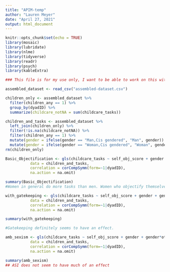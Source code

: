 ```yaml
---
title: "APIM-temp"
author: "Lauren Meyer"
date: "April 27, 2021"
output: html_document
---
```


```r
knitr::opts_chunk$set(echo = TRUE)
library(mosaic)
library(lubridate)
library(nlme)
library(tidyverse)
library(readr)
library(psych)
library(kableExtra)
```


```r
### This file is for my use only, I want to be able to work on this without worrying about merge conflicts. Please don't edit unless we've talked about it. ###

assembled_dataset <- read_csv("assembled-dataset.csv")

```



```r
children_only <- assembled_dataset %>%
  filter(children_any == 1) %>%
  group_by(dyadID) %>%
  summarize(childcare_notNA = sum(childcare_tasks))

children_and_tasks <- assembled_dataset %>%
  left_join(children_only) %>%
  filter(!is.na(childcare_notNA)) %>%
  filter(children_any == 1) %>%
  mutate(gender = ifelse(gender == "Man,Cis gendered", "Man", gender)) %>%
  mutate(gender = ifelse(gender == "Woman,Cis gendered", "Woman", gender))
rm(children_only)

```

```r
Basic_Objectification <- gls(childcare_tasks ~ self_obj_score + gender + gender*other_obj_score_P,
           data = children_and_tasks,
           correlation = corCompSymm(form=~1|dyadID),
           na.action = na.omit)

summary(Basic_Objectification)
#Women in general do more tasks than men. Women who objectify themselves more also do more tasks, as do women whose partners objectify them. 
```


```r
with_gatekeeping <- gls(childcare_tasks ~ self_obj_score + gender + gender*other_obj_score_P + gatekeep_premeasures + gatekeep_premeasures*gender,
           data = children_and_tasks,
           correlation = corCompSymm(form=~1|dyadID),
           na.action = na.omit)

summary(with_gatekeeping)

#Gatekeeping definitely seems to have an effect. 
```

```r
amb_sexism <- gls(childcare_tasks ~ self_obj_score + gender + gender*other_obj_score_P + asi_score,
           data = children_and_tasks,
           correlation = corCompSymm(form=~1|dyadID),
           na.action = na.omit)

summary(amb_sexism)
## ASI does not seem to have much of an effect
```


